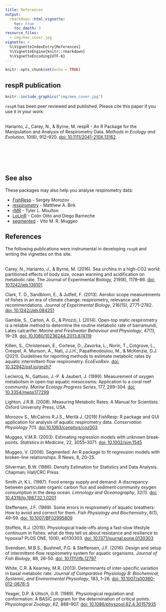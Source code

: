 ```yaml
---
title: References
output: 
  rmarkdown::html_vignette:
    toc: true
    toc_depth: 3
resource_files:
  - img/mee_cover.jpg
vignette: >
  %\VignetteIndexEntry{References}
  %\VignetteEngine{knitr::rmarkdown}
  %\VignetteEncoding{UTF-8}
---
```


```r
knitr::opts_chunk$set(echo = TRUE)
```

## respR publication

```r
knitr::include_graphics("img/mee_cover.jpg")
```
`respR` has been peer reviewed and published. Please cite this paper if you use it in your work:  
&nbsp;  


Harianto, J., Carey, N., & Byrne, M. respR - An R Package for the Manipulation and Analysis of Respirometry Data. *Methods in Ecology and Evolution*, 10(6), 912–920. [doi: 10.1111/2041-210X.13162](https://doi.org/10.1111/2041-210X.13162).


&nbsp;  
&nbsp;  
&nbsp;  
&nbsp;  

## See also

These packages may also help you analyse respirometry data:

- [FishResp](https://fishresp.org) - Sergey Morozov
- [respirometry](https://cran.r-project.org/package=respirometry) - Matthew A. Birk
- [rMR](https://cran.r-project.org/package=rMR) - Tyler L. Moulton
- [LoLinR](https://github.com/colin-olito/LoLinR) - Colin Olito and Diego Barneche
- [segmented](https://cran.r-project.org/package=segmented) - Vito M. R. Muggeo

## References

The following publications were instrumental in developing `respR` and writing the vignettes on this site.   
&nbsp;  

Carey, N., Harianto, J., & Byrne, M. (2016). Sea urchins in a high-CO2 world: partitioned effects of body size, ocean warming and acidification on metabolic rate. The Journal of Experimental Biology, 219(8), 1178–86. [doi: 10.1242/jeb.136101](https://doi.org/10.1242/jeb.136101)

Clark, T. D., Sandblom, E., & Jutfelt, F. (2013). Aerobic scope measurements of fishes in an era of climate change: respirometry, relevance and recommendations. *Journal of Experimental Biology*, 216(15), 2771–2782. [doi: 10.1242/Jeb.084251](https://doi.org/10.1242/Jeb.084251)

Gamble, S., Carton, A. G., & Pirozzi, I. (2014). Open-top static respirometry is a reliable method to determine the routine metabolic rate of barramundi, Lates calcarifer. *Marine and Freshwater Behaviour and Physiology*, 47(1), 19–28. [doi: 10.1080/10236244.2013.874119](https://doi.org/10.1080/10236244.2013.874119)

Killen, S., Christensen, E., Cortese, D., Zavorka, L., Norin, T., Cotgrove, L., Crespel, A. Munson, A., Nati, J.J.H., Papatheodoulou, M., & McKenzie, D.J. (2021). Guidelines for reporting methods to estimate metabolic rates by aquatic intermittent-flow respirometry. *EcoEvoRxiv*. [doi: 10.32942/osf.io/gnzh7](https://doi.org/10.32942/osf.io/gnzh7)

Leclercq, N., Gattuso, J.-P. & Jaubert, J. (1999). Measurement of oxygen metabolism in open-top aquatic mesocosms: Application to a coral reef community. *Marine Ecology Progress Series*, 177, 299–304. [doi: 10.3354/meps177299](https://doi.org/10.3354/meps177299)

Lighton, J.R.B. (2008). Measuring Metabolic Rates: A Manual for Scientists. Oxford University Press, USA.

Morozov S., McCairns R.J.S., Merilä J. (2019) FishResp: R package and GUI application for analysis of aquatic respirometry data. *Conservation Physiology* 7(1). [doi:10.1093/conphys/coz003](https://doi.org/10.1093/conphys/coz003)

Muggeo, V.M.R. (2003). Estimating regression models with unknown break-points. *Statistics in Medicine*, 22, 3055–3071. [doi: 10.1002/sim.1545](https://doi.org/10.1002/sim.1545)

Muggeo, V. (2008). Segmented: An R package to fit regression models with broken-line relationships. R News, 8, 20–25.

Silverman, B.W. (1986). Density Estimation for Statistics and Data Analysis. Chapman; Hall/CRC Press.

Smith Jr, K.L. (1987). Food energy supply and demand: A discrepancy between particulate organic carbon flux and sediment community oxygen consumption in the deep ocean. *Limnology and Oceanography*, 32(1). [doi: 10.4319/lo.1987.32.1.0201](http://doi.wiley.com/10.4319/lo.1987.32.1.0201)

Steffensen, J.F. (1989). Some errors in respirometry of aquatic breathers: How to avoid and correct for them. *Fish Physiology and Biochemistry*, 6(1), 49–59. [doi: 10.1007/BF02995809](https://doi.org/10.1007/BF02995809)

Stoffels, R.J. (2015). Physiological trade-offs along a fast-slow lifestyle continuum in fishes: what do they tell us about resistance and resilience to hypoxia? PLOS ONE, 10(6), e0130303. [doi: 10.1371/journal.pone.0130303](https://doi.org/10.1371/journal.pone.0130303)

Svendsen, M.B.S., Bushnell, P.G. & Steffensen, J.F. (2016). Design and setup of intermittent-flow respirometry system for aquatic organisms. *Journal of Fish Biology*, 88, 26–50. [doi: 10.1111/jfb.12797](https://doi.org/10.1111/jfb.12797)

White, C.R. & Kearney, M.R. (2013). Determinants of inter-specific variation in basal metabolic rate. *Journal of Comparative Physiology B: Biochemical, Systemic, and Environmental Physiology*, 183, 1–26. [doi: 10.1007/s00360-012-0676-5](https://doi.org/10.1007/s00360-012-0676-5)

Yeager, D.P. & Ultsch, G.R. (1989). Physiological regulation and conformation: A BASIC program for the determination of critical points. *Physiological Zoology*, 62, 888–907. [doi: 10.1086/physzool.62.4.30157935](https://doi.org/10.1086/physzool.62.4.30157935)
